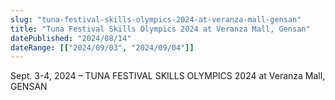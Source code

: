 ```yaml
---
slug: "tuna-festival-skills-olympics-2024-at-veranza-mall-gensan"
title: "Tuna Festival Skills Olympics 2024 at Veranza Mall, Gensan"
datePublished: "2024/08/14"
dateRange: [["2024/09/03", "2024/09/04"]]
---
```


<!--- content start --->

Sept. 3-4, 2024 – TUNA FESTIVAL SKILLS OLYMPICS 2024 at Veranza Mall, GENSAN

<!--- content end --->